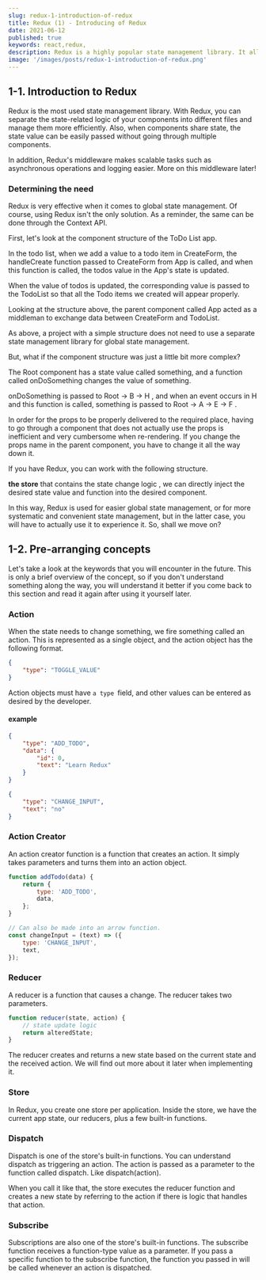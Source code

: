 ```yaml
---
slug: redux-1-introduction-of-redux
title: Redux (1) - Introducing of Redux
date: 2021-06-12
published: true
keywords: react,redux,
description: Redux is a highly popular state management library. It allows you to separate the logic related to components into different files, resulting in a more organized code structure.
image: '/images/posts/redux-1-introduction-of-redux.png'
---
```


## 1-1. Introduction to Redux

Redux is the most used state management library. With Redux, you can separate the state-related logic of your components into different files
and manage them more efficiently. Also, when components share state, the state value can be easily passed without going through multiple
components.

In addition, Redux\'s middleware makes scalable tasks such as asynchronous operations and logging easier. More on this middleware
later!

### Determining the need

Redux is very effective when it comes to global state management. Of course, using Redux isn\'t the only solution. As a reminder, the same
can be done through the Context API.

First, let\'s look at the component structure of the ToDo List app.

In the todo list, when we add a value to a todo item in CreateForm, the handleCreate function passed to CreateForm from App is called, and when
this function is called, the todos value in the App\'s state is updated.

When the value of todos is updated, the corresponding value is passed to the TodoList so that all the Todo items we created will appear properly.

Looking at the structure above, the parent component called App acted as a middleman to exchange data between CreateForm and TodoList.

As above, a project with a simple structure does not need to use a separate state management library for global state management.

But, what if the component structure was just a little bit more complex?

The Root component has a state value called something, and a function called onDoSomething changes the value of something.

onDoSomething is passed to Root -\> B -\> H , and when an event occurs in H and this function is called, something is passed to Root -\> A -\>
E -\> F .

In order for the props to be properly delivered to the required place, having to go through a component that does not actually use the props is
inefficient and very cumbersome when re-rendering. If you change the props name in the parent component, you have to change it all the way
down it.

If you have Redux, you can work with the following structure.

**the store** that contains the state change logic , we can directly inject the desired state value and function into the desired component.

In this way, Redux is used for easier global state management, or for more systematic and convenient state management, but in the latter case,
you will have to actually use it to experience it. So, shall we move on?

## 1-2. Pre-arranging concepts

Let\'s take a look at the keywords that you will encounter in the future. This is only a brief overview of the concept, so if you don\'t
understand something along the way, you will understand it better if you come back to this section and read it again after using it yourself
later.

### Action

When the state needs to change something, we fire something called an action. This is represented as a single object, and the action object
has the following format.

```json
{
    "type": "TOGGLE_VALUE"
}
```

Action objects must have `a type `field, and other values can be entered as desired by the developer.

#### example

```json
{
    "type": "ADD_TODO",
    "data": {
        "id": 0,
        "text": "Learn Redux"
    }
}
```

```json
{
    "type": "CHANGE_INPUT",
    "text": "no"
}
```

### Action Creator

An action creator function is a function that creates an action. It simply takes parameters and turns them into an action object.

```javascript
function addTodo(data) {
    return {
        type: 'ADD_TODO',
        data,
    };
}

// Can also be made into an arrow function.
const changeInput = (text) => ({
    type: 'CHANGE_INPUT',
    text,
});
```

### Reducer

A reducer is a function that causes a change. The reducer takes two
parameters.

```javascript
function reducer(state, action) {
    // state update logic
    return alteredState;
}
```

The reducer creates and returns a new state based on the current state
and the received action. We will find out more about it later when
implementing it.

### Store

In Redux, you create one store per application. Inside the store, we
have the current app state, our reducers, plus a few built-in functions.

### Dispatch

Dispatch is one of the store\'s built-in functions. You can understand
dispatch as triggering an action. The action is passed as a parameter to
the function called dispatch. Like dispatch(action).

When you call it like that, the store executes the reducer function and
creates a new state by referring to the action if there is logic that
handles that action.

### Subscribe

Subscriptions are also one of the store\'s built-in functions. The
subscribe function receives a function-type value as a parameter. If you
pass a specific function to the subscribe function, the function you
passed in will be called whenever an action is dispatched.
